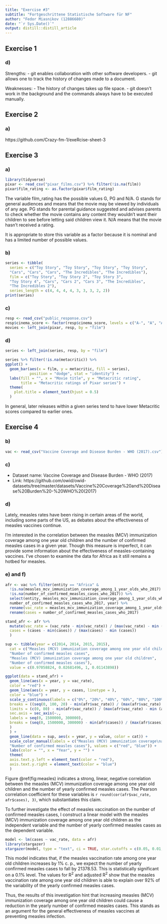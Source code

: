 ```yaml
---
title: "Exercise #3"
subtitle: "Fortgeschrittene Statistische Software für NF"
author: "Fedor Miasnikov (12886680)"
date: "`r Sys.Date()`"
output: distill::distill_article
---
```


## Exercise 1

### d)

Strengths:
- git enables collaboration with other software developers.
- git allows one to track the history of changes made to a document.

Weaknesses:
- The history of changes takes up file space.
- git doesn't work in the background and the commands always have to be executed manually.

## Exercise 2

### a)

https://github.com/Crazy-fm-1/exeRcise-sheet-3

## Exercise 3

### a)

```r
library(tidyverse)
pixar <- read_csv("pixar_films.csv") %>% filter(!is.na(film))
pixar$film_rating <- as.factor(pixar$film_rating)
```

The variable film_rating has the possible values G, PG and N/A. G stands for general audiences and means that the movie may be viewed by individuals of any age. PG stands for parental guidance suggested and advises parents to check whether the movie contains any content they wouldn't want their children to see before letting said children view it. N/A means that the movie hasn't received a rating.

It is appropriate to store this variable as a factor because it is nominal and has a limited number of possible values.

### b)

```r
series <- tibble(
  series = c("Toy Story", "Toy Story", "Toy Story", "Toy Story",
  "Cars", "Cars", "Cars", "The Incredibles", "The Incredibles"),
  film = c("Toy Story", "Toy Story 2", "Toy Story 3",
  "Toy Story 4", "Cars", "Cars 2", "Cars 3", "The Incredibles",
  "The Incredibles 2"),
  series_length = c(4, 4, 4, 4, 3, 3, 3, 2, 2))
print(series)
```

### c)

```r
resp <- read_csv("public_response.csv")
resp$cinema_score <- factor(resp$cinema_score, levels = c("A-", "A", "A+"))
movies <- left_join(pixar, resp, by = "film")
```

### d)

```r
series <- left_join(series, resp, by = "film")

series %>% filter(!is.na(metacritic)) %>%
ggplot() +
  geom_bar(aes(x = film, y = metacritic, fill = series),
           position = "dodge", stat = "identity") +
  labs(fill = "", x = "Movie title", y = "Metacritic rating",
       title = "Metacritic ratings of Pixar series") +
  theme(
    plot.title = element_text(hjust = 0.5)
  )
```

In general, later releases within a given series tend to have lower Metacritic scores compared to earlier ones.

## Exercise 4

### b)

```r
vac <- read_csv("Vaccine Coverage and Disease Burden - WHO (2017).csv") %>% janitor::clean_names()
```

### c)

- Dataset name: Vaccine Coverage and Disease Burden - WHO (2017)
- Link: https://github.com/owid/owid-datasets/tree/master/datasets/Vaccine%20Coverage%20and%20Disease%20Burden%20-%20WHO%20(2017)

### d)

Lately, measles rates have been rising in certain areas of the world, including some parts of the US, as debates about the effectiveness of measles vaccines continue.

I'm interested in the correlation between the measles (MCV) immunization coverage among one year old children and the number of confirmed measles cases in a given year. Though this measure is imperfect, it can provide some information about the effectiveness of measles-containing vaccines. I've chosen to examine the data for Africa as it still remains a hotbed for measles.

### e) and f)

```r
afr <- vac %>% filter(entity == "Africa" &
  !is.na(measles_mcv_immunization_coverage_among_1_year_olds_who_2017) &
  !is.na(number_of_confirmed_measles_cases_who_2017)) %>%
  select(entity, measles_mcv_immunization_coverage_among_1_year_olds_who_2017,
  number_of_confirmed_measles_cases_who_2017, year) %>%
  rename(vac_rate = measles_mcv_immunization_coverage_among_1_year_olds_who_2017) %>%
  rename(cases = number_of_confirmed_measles_cases_who_2017)

stand_afr <- afr %>%
  mutate(vac_rate = (vac_rate - min(vac_rate)) / (max(vac_rate) - min (vac_rate)),
  cases = (cases - min(cases)) / (max(cases) - min (cases))
  )

sup <- tibble(year = c(2014, 2014, 2015, 2015),
  cat = c("Measles (MCV) immunization coverage among one year old children",
  "Number of confirmed measles cases", 
  "Measles (MCV) immunization coverage among one year old children",
  "Number of confirmed measles cases"),
  value = c(0.97058824, 0.02681496, 1, 0.01143898))

ggplot(data = stand_afr) +
  geom_line(aes(x = year, y = vac_rate),
  color = "red") +
  geom_line(aes(x = year, y = cases, linetype = ),
  color = "blue") +
  scale_y_continuous(labels = c("0%", "20%", "40%", "60%", "80%", "100%"),
  breaks = ((seq(0, 100, 20) - min(afr$vac_rate)) / (max(afr$vac_rate) - min (afr$vac_rate))),
  limits = (c(0, 80) - min(afr$vac_rate)) / (max(afr$vac_rate) - min (afr$vac_rate)),
  sec.axis = sec_axis(~.,
  labels = seq(0, 1500000, 300000),
  breaks = (seq(0, 1500000, 300000) - min(afr$cases)) / (max(afr$cases) - min (afr$cases))
  )
  ) +
  geom_line(data = sup, aes(x = year, y = value, color = cat)) +
  scale_color_manual(labels = c("Measles (MCV) immunization coverage\namong one year old children",
  "Number of confirmed measles cases"), values = c("red", "blue")) +
  labs(color = "", x = "Year", y = "") +
  theme(
  axis.text.y.left = element_text(color = "red"),
  axis.text.y.right = element_text(color = "blue")
  )
```

Figure \@ref(fig:measles) indicates a strong, linear, negative correlation between the measles (MCV) immunization coverage among one year old children and the number of yearly confirmed measles cases. The Pearson correlation coefficient for these variables is `r round(cor(afr$vac_rate, afr$cases), 3)`, which substantiates this claim.

To further investigate the effect of measles vaccination on the number of confirmed measles cases, I construct a linear model with the measles (MCV) immunization coverage among one year old children as the independent variable and the number of yearly confirmed measles cases as the dependent variable.

```r
model <- lm(cases ~ vac_rate, data = afr)
library(stargazer)
stargazer(model, type = "text", ci = TRUE, star.cutoffs = c(0.05, 0.01, 0.001), ci.level = 0.95)
```

This model indicates that, if the measles vaccination rate among one year old children increases by 1% c. p., we expect the number of yearly confirmed measles cases to fall by 21378.53. This is statistically significant on a 0.1% level. The values for R^2^ and adjusted R^2^ show that the measles vaccination rate among one year old children is able to explain over 92% of the variability of the yearly confirmed measles cases.

Thus, the results of this investigation hint that increasing measles (MCV) immunization coverage among one year old children could cause a reduction in the yearly number of confirmed measles cases. This stands as an argument for the general effectiveness of measles vaccines at preventing measles infection.